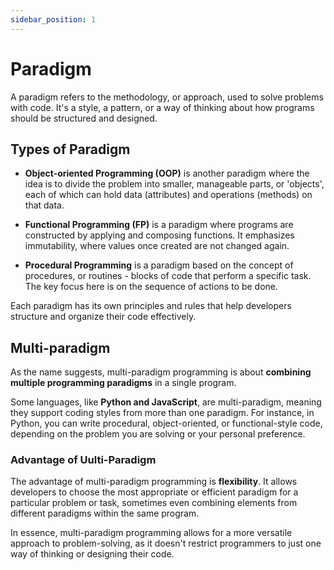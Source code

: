 ```yaml
---
sidebar_position: 1
---
```



# Paradigm

A paradigm refers to the methodology, or approach, used to solve problems with code. It's a style, a pattern, or a way of thinking about how programs should be structured and designed.

## Types of Paradigm

- **Object-oriented Programming (OOP)** is another paradigm where the idea is to divide the problem into smaller, manageable parts, or 'objects', each of which can hold data (attributes) and operations (methods) on that data.

- **Functional Programming (FP)** is a paradigm where programs are constructed by applying and composing functions. It emphasizes immutability, where values once created are not changed again.

- **Procedural Programming** is a paradigm based on the concept of procedures, or routines - blocks of code that perform a specific task. The key focus here is on the sequence of actions to be done.

Each paradigm has its own principles and rules that help developers structure and organize their code effectively.

## Multi-paradigm

As the name suggests, multi-paradigm programming is about **combining multiple programming paradigms** in a single program.

Some languages, like **Python and JavaScript**, are multi-paradigm, meaning they support coding styles from more than one paradigm. For instance, in Python, you can write procedural, object-oriented, or functional-style code, depending on the problem you are solving or your personal preference.

### Advantage of Uulti-Paradigm

The advantage of multi-paradigm programming is **flexibility**. It allows developers to choose the most appropriate or efficient paradigm for a particular problem or task, sometimes even combining elements from different paradigms within the same program.

In essence, multi-paradigm programming allows for a more versatile approach to problem-solving, as it doesn't restrict programmers to just one way of thinking or designing their code.

<DocCardList />